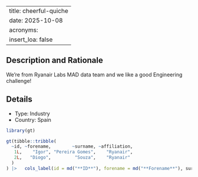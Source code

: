 
---
title: cheerful-quiche
date: 2025-10-08
acronyms:
  insert_loa: false
---

## Description and Rationale

We're from Ryanair Labs MAD data team and we like a good Engineering challenge!

## Details

* Type: Industry
* Country: Spain

```r
library(gt)

gt(tibble::tribble(
  ~id, ~forename,        ~surname, ~affiliation,
   1L,    "Igor", "Pereira Gomes",    "Ryanair",
   2L,   "Diogo",         "Souza",    "Ryanair"
  )
) |>   cols_label(id = md("**ID**"), forename = md("**Forename**"), surname ~ md("**Surname**"), affiliation ~ md("**Affiliation**"))
```
